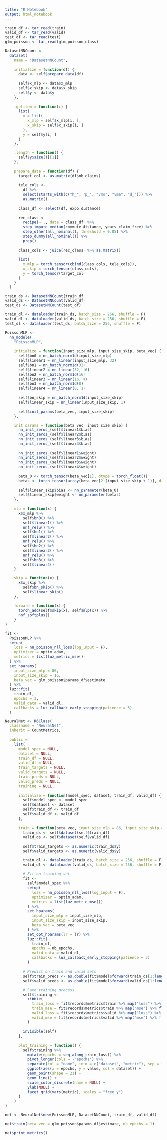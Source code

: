 ```yaml
---
title: "R Notebook"
output: html_notebook
---
```


```r
train_df <- tar_read(train)
valid_df <- tar_read(valid)
test_df <- tar_read(test)
glm_poisson <- tar_read(glm_poisson_class)
```


```r
DatasetNNCount <- 
  dataset(
    name = "DatasetNNCount",
    
    initialize = function(df) {
      data <- self$prepare_data(df)
      
      self$x_mlp <- data$x_mlp
      self$x_skip <- data$x_skip
      self$y <- data$y
    },
    
    .getitem = function(i) {
      list(
        x = list(
          x_mlp = self$x_mlp[i, ],
          x_skip = self$x_skip[i, ]
        ),
        y = self$y[i, ]
      )
    },
    
    .length = function() {
      self$y$size()[[1]]
    },
    
    prepare_data = function(df) {
      target_col <- as.matrix(df$nb_claims) 
      
      tele_cols <- 
        df %>%
        select(starts_with(c("h_", "p_", "vmo", "vma", "d_"))) %>%
        as.matrix()
      
      class_df <- select(df, expo:distance)
      
      rec_class <-
        recipe(~ ., data = class_df) %>%
        step_impute_median(commute_distance, years_claim_free) %>%
        step_other(all_nominal(), threshold = 0.05) %>%
        step_dummy(all_nominal()) %>%
        prep()
      
      class_cols <- juice(rec_class) %>% as.matrix()
      
      list(
        x_mlp = torch_tensor(cbind(class_cols, tele_cols)),
        x_skip = torch_tensor(class_cols),
        y = torch_tensor(target_col)
      )
    }
  )
```

```r
train_ds <- DatasetNNCount(train_df)
valid_ds <- DatasetNNCount(valid_df)
test_ds <- DatasetNNCount(test_df)

train_dl <- dataloader(train_ds, batch_size = 256, shuffle = F)
valid_dl <- dataloader(valid_ds, batch_size = 256, shuffle = F)
test_dl <- dataloader(test_ds, batch_size = 256, shuffle = F)
```

```r
PoissonMLP <- 
  nn_module(
    "PoissonMLP",
    
    initialize = function(input_size_mlp, input_size_skip, beta_vec) {
      self$bn0 = nn_batch_norm1d(input_size_mlp)
      self$linear1 = nn_linear(input_size_mlp, 32)
      self$bn1 = nn_batch_norm1d(32)
      self$linear2 = nn_linear(32, 16)
      self$bn2 = nn_batch_norm1d(16)
      self$linear3 = nn_linear(16, 8)
      self$bn3 = nn_batch_norm1d(8)
      self$linear4 = nn_linear(8, 1)
      
      self$bn_skip = nn_batch_norm1d(input_size_skip)
      self$linear_skip = nn_linear(input_size_skip, 1)
      
      self$init_params(beta_vec, input_size_skip)
    },
    
    init_params = function(beta_vec, input_size_skip) {
      nn_init_zeros_(self$linear1$bias)
      nn_init_zeros_(self$linear2$bias)
      nn_init_zeros_(self$linear3$bias)
      nn_init_zeros_(self$linear4$bias)
      
      nn_init_zeros_(self$linear1$weight)
      nn_init_zeros_(self$linear2$weight)
      nn_init_zeros_(self$linear3$weight)
      nn_init_zeros_(self$linear4$weight)
      
      beta_0 <- torch_tensor(beta_vec[1], dtype = torch_float())
      betas <- torch_tensor(array(beta_vec[2:(input_size_skip + 1)], dim = c(1, input_size_skip)), dtype = torch_float())
      
      self$linear_skip$bias <- nn_parameter(beta_0)
      self$linear_skip$weight <- nn_parameter(betas)
    },
    
    mlp = function(x) {
      x$x_mlp %>% 
        self$bn0() %>%
        self$linear1() %>% 
        nnf_relu() %>%
        self$bn1() %>% 
        self$linear2() %>%
        nnf_relu() %>%
        self$bn2() %>% 
        self$linear3() %>% 
        nnf_relu() %>%
        self$bn3() %>% 
        self$linear4()
    },
    
    skip = function(x) {
      x$x_skip %>% 
        self$bn_skip() %>% 
        self$linear_skip()
    },
    
    forward = function(x) {
      torch_add(self$skip(x), self$mlp(x)) %>% 
      nnf_softplus()
    }
)
```

```r
fit <- 
  PoissonMLP %>%
  setup(
    loss = nn_poisson_nll_loss(log_input = F),
    optimizer = optim_adam,
    metrics = list(luz_metric_mse())
  ) %>%
  set_hparams(
    input_size_mlp = 86,
    input_size_skip = 16,
    beta_vec = glm_poisson$params_df$estimate
  ) %>% 
  luz::fit(
    train_dl,
    epochs = 3, 
    valid_data = valid_dl,
    callbacks = luz_callback_early_stopping(patience = 3)
  )
```



```r
NeuralNet <- R6Class(
  classname = "NeuralNet",
  inherit = CountMetrics,
  
  public =
    list(
      model_spec = NULL,
      dataset = NULL,
      train_df = NULL,
      valid_df = NULL,
      train_targets = NULL,
      valid_targets = NULL,
      train_preds = NULL,
      valid_preds = NULL,
      training = NULL,
      
      initialize = function(model_spec, dataset, train_df, valid_df) {
        self$model_spec <- model_spec
        self$dataset <- dataset
        self$train_df <- train_df
        self$valid_df <- valid_df
      },
      
      train = function(beta_vec, input_size_mlp = 86, input_size_skip = 16, nb_epochs = 1, lr = 0.01) {
        train_ds <- self$dataset(self$train_df)
        valid_ds <- self$dataset(self$valid_df)
        
        self$train_targets <- as.numeric(train_ds$y)
        self$valid_targets <- as.numeric(valid_ds$y)
        
        train_dl <- dataloader(train_ds, batch_size = 256, shuffle = F)
        valid_dl <- dataloader(valid_ds, batch_size = 256, shuffle = F)
        
        # Fit on training set
        fit <- 
          self$model_spec %>%
          setup(
            loss = nn_poisson_nll_loss(log_input = F),
            optimizer = optim_adam,
            metrics = list(luz_metric_mse())
          ) %>%
          set_hparams(
            input_size_mlp = input_size_mlp,
            input_size_skip = input_size_skip,
            beta_vec = beta_vec
          ) %>% 
          set_opt_hparams(lr = lr) %>% 
          luz::fit(
            train_dl, 
            epochs = nb_epochs, 
            valid_data = valid_dl,
            callbacks = luz_callback_early_stopping(patience = 3)
          )
        
        # Predict on train and valid sets
        self$train_preds <- as.double(fit$model$forward(train_ds[1:length(train_ds)]$x))
        self$valid_preds <- as.double(fit$model$forward(valid_ds[1:length(valid_ds)]$x))
        
        # Save training process
        self$training <-
          tibble(
            train_loss = fit$records$metrics$train %>% map("loss") %>% flatten_dbl(),
            train_mse = fit$records$metrics$train %>% map("mse") %>% flatten_dbl(),
            valid_loss = fit$records$metrics$valid %>% map("loss") %>% flatten_dbl(),
            valid_mse = fit$records$metrics$valid %>% map("mse") %>% flatten_dbl()
          )
        
        invisible(self)
      },
      
      plot_training = function() {
        self$training %>%
          mutate(epochs = seq_along(train_loss)) %>%
          pivot_longer(cols = -"epochs") %>%
          separate(col = "name", into = c("dataset", "metric"), sep = "_") %>%
          ggplot(aes(x = epochs, y = value, col = dataset)) +
          geom_point(shape = 21) +
          geom_line() +
          scale_color_discrete(name = NULL) +
          ylab(NULL) +
          facet_grid(vars(metric), scales = "free_y")
      }
    )
)
```



```r
net <- NeuralNet$new(PoissonMLP, DatasetNNCount, train_df, valid_df)
```

```r
net$train(beta_vec = glm_poisson$params_df$estimate, nb_epochs = 1)
```

```r
net$print_metrics()
```
